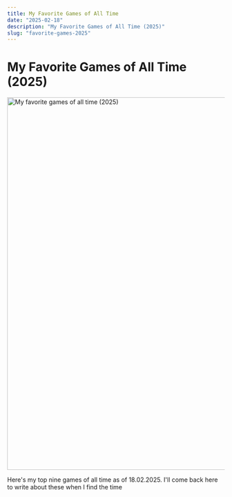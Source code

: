 ```yaml
---
title: My Favorite Games of All Time
date: "2025-02-18"
description: "My Favorite Games of All Time (2025)"
slug: "favorite-games-2025"
---
```



# My Favorite Games of All Time (2025)

<ScaleImageMap >
  <img src={favoriteGamesImage} style={{height: 'auto'}} id="favorite-games-img" alt="My favorite games of all time (2025)" useMap="#image-map" width="795px" height="860px"/>
  <map name="image-map" id="favorite-games-img-map">
    <area target="_blank" alt="Prey 2017" title="Prey 2017" href="https://www.gog.com/en/game/prey_digital_deluxe_edition" coords="215,283,18,19" shape="rect"/>
    <area target="_blank" alt="Terraria" title="Terraria" href="https://www.gog.com/en/game/terraria" coords="298,20,496,279" shape="rect"/>
    <area target="_blank" alt="Skyrim" title="Skyrim" href="https://www.gog.com/en/game/the_elder_scrolls_v_skyrim_special_edition" coords="580,21,775,282" shape="rect"/>
    <area target="_blank" alt="METAL GEAR SOLID V: THE PHANTOM PAIN" title="METAL GEAR SOLID V: THE PHANTOM PAIN" href="https://store.steampowered.com/app/287700/METAL_GEAR_SOLID_V_THE_PHANTOM_PAIN/" coords="20,298,214,561" shape="rect"/>
    <area target="_blank" alt="Cyberpunk 2077" title="Cyberpunk 2077" href="https://www.gog.com/en/game/cyberpunk_2077" coords="300,300,493,559" shape="rect"/>
    <area target="_blank" alt="Hollow Knight" title="Hollow Knight" href="https://www.gog.com/en/game/hollow_knight" coords="581,300,773,559" shape="rect"/>
    <area target="_blank" alt="Stardew Valley" title="Stardew Valley" href="https://www.gog.com/en/game/stardew_valley" coords="20,580,214,838" shape="rect"/>
    <area target="_blank" alt="Portal" title="Portal" href="https://store.steampowered.com/app/400/Portal/" coords="296,580,494,839" shape="rect"/>
    <area target="_blank" alt="Bloons TD 6" title="Bloons TD 6" href="https://store.steampowered.com/app/960090/Bloons_TD_6/" coords="580,580,775,839" shape="rect"/>
  </map>  
</ScaleImageMap>

Here's my top nine games of all time as of 18.02.2025. I'll come back here to write about these when I find the time

